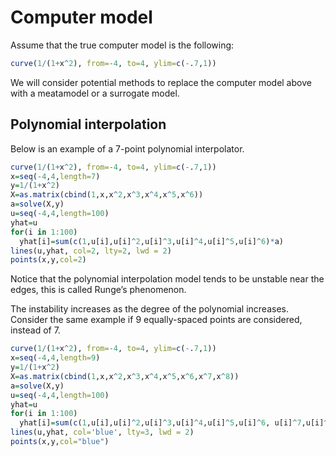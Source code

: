 # Computer model

Assume that the true computer model is the following:

```r
curve(1/(1+x^2), from=-4, to=4, ylim=c(-.7,1))
```

We will consider potential methods to replace the computer model above with a meatamodel or a surrogate model.

## Polynomial interpolation

Below is an example of a $7$-point polynomial interpolator.

```r
curve(1/(1+x^2), from=-4, to=4, ylim=c(-.7,1))
x=seq(-4,4,length=7)
y=1/(1+x^2)
X=as.matrix(cbind(1,x,x^2,x^3,x^4,x^5,x^6))
a=solve(X,y)
u=seq(-4,4,length=100)
yhat=u
for(i in 1:100)
  yhat[i]=sum(c(1,u[i],u[i]^2,u[i]^3,u[i]^4,u[i]^5,u[i]^6)*a)
lines(u,yhat, col=2, lty=2, lwd = 2)
points(x,y,col=2)
```

Notice that the polynomial interpolation model tends to be unstable near the edges, this is called Runge's phenomenon.

The instability increases as the degree of the polynomial increases. Consider the same example if 9 equally-spaced points are considered, instead of 7.

```r
curve(1/(1+x^2), from=-4, to=4, ylim=c(-.7,1))
x=seq(-4,4,length=9)
y=1/(1+x^2)
X=as.matrix(cbind(1,x,x^2,x^3,x^4,x^5,x^6,x^7,x^8))
a=solve(X,y)
u=seq(-4,4,length=100)
yhat=u
for(i in 1:100)
  yhat[i]=sum(c(1,u[i],u[i]^2,u[i]^3,u[i]^4,u[i]^5,u[i]^6, u[i]^7,u[i]^8)*a)
lines(u,yhat, col='blue', lty=3, lwd = 2)
points(x,y,col="blue")
```



